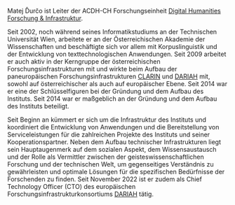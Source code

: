 Matej Ďurčo ist Leiter der ACDH-CH Forschungseinheit [Digital Humanities Forschung & Infrastruktur](https://www.oeaw.ac.at/acdh/research-units/dh-research-infrastructure).

Seit 2002, noch während seines Informatikstudiums an der Technischen Universität Wien, arbeitete er an der Österreichischen Akademie der Wissenschaften und beschäftigte sich vor allem mit Korpuslinguistik und der Entwicklung von texttechnologischen Anwendungen. Seit 2009 arbeitet er auch aktiv in der Kerngruppe der österreichischen Forschungsinfrastrukturen mit und wirkte beim Aufbau der paneuropäischen Forschungsinfrastrukturen [CLARIN](https://www.oeaw.ac.at/acdh/projects/clarin) und [DARIAH](https://www.oeaw.ac.at/acdh/projects/dariah-eu) mit, sowohl auf österreichischer als auch auf europäischer Ebene. Seit 2014 war er eine der Schlüsselfiguren bei der Gründung und dem Aufbau des Instituts. Seit 2014 war er maßgeblich an der Gründung und dem Aufbau des Instituts beteiligt.

Seit Beginn an kümmert er sich um die Infrastruktur des Instituts und koordiniert die Entwicklung von Anwendungen und die Bereitstellung von Serviceleistungen für die zahlreichen Projekte des Instituts und seiner Kooperationspartner. Neben dem Aufbau technischer Infrastrukturen liegt sein Hauptaugenmerk auf dem sozialen Aspekt, dem Wissensaustausch und der Rolle als Vermittler zwischen der geisteswissenschaftlichen Forschung und der technischen Welt, um gegenseitiges Verständnis zu gewährleisten und optimale Lösungen für die spezifischen Bedürfnisse der Forschenden zu finden. Seit November 2022 ist er zudem als Chief Technology Officer (CTO) des europäischen Forschungsinfrastrukturkonsortiums [DARIAH](https://www.oeaw.ac.at/acdh/projects/dariah-eu) tätig.
